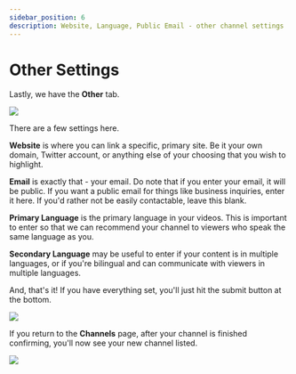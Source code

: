 ---
sidebar_position: 6
description: Website, Language, Public Email - other channel settings
---

# Other Settings

Lastly, we have the **Other** tab.

![](https://i.imgur.com/LNWDqpy.png)

There are a few settings here.

**Website** is where you can link a specific, primary site. Be it your own domain, Twitter account, or anything else of your choosing that you wish to highlight.

**Email** is exactly that - your email. Do note that if you enter your email, it will be public. If you want a public email for things like business inquiries, enter it here. If you'd rather not be easily contactable, leave this blank.

**Primary Language** is the primary language in your videos. This is important to enter so that we can recommend your channel to viewers who speak the same language as you.

**Secondary Language** may be useful to enter if your content is in multiple languages, or if you're bilingual and can communicate with viewers in multiple languages.

And, that's it! If you have everything set, you'll just hit the submit button at the bottom.

![](https://i.imgur.com/2TuYBFW.png)

If you return to the **Channels** page, after your channel is finished confirming, you'll now see your new channel listed.

![](https://i.imgur.com/XLpNGuv.png)